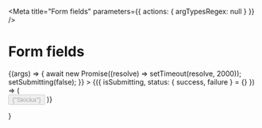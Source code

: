 
<Meta
  title="Form fields"
  parameters={{ actions: { argTypesRegex: null } }}
/>

# Form fields

<Canvas>
  <Story
    name="Default"
    args={{
    }}
  >
    {(args) => <Formik
        initialValues={{}}
        validationSchema={yup.object().shape({
          input: yup.string().required(),
        })}
        onSubmit={async (values, { setSubmitting }) => {
          await new Promise((resolve) => setTimeout(resolve, 2000));
          setSubmitting(false);
        }}
      >
        {({ isSubmitting, status: { success, failure } = {} }) => (
          <Form>
            <FormInputField
              name={'input'}
              label={"Input"}
              type={"text"}
              required={true}
              description={"description"}
            />
            <FormCheckboxField
              name={'checkbox'}
              label={"Checkboxes"}
              required={true}
              description={"description"}
              options={['Foo', 'Bar']}
            />
            <FormRadioGroupField
              name={'radios'}
              label={"Radio group"}
              required={true}
              description={"description"}
              options={['Foo', 'Bar']}
            />
            <FormSelectField
              name={'select'}
              label={"Select"}
              required={true}
              description={"description"}
              options={['Foo', 'Bar']}
            />
            <FormTextField
              name={'message'}
              label={"Message"}
              required={true}
              description={"description"}
            />
            <Button
              type="submit"
              disabled={isSubmitting}
            >
              {"Skicka"}
            </Button>
          </Form>
        )}
      </Formik>}
  </Story>
</Canvas>
